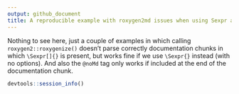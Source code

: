 ```yaml
---
output: github_document
title: A reproducible example with roxygen2md issues when using Sexpr and noMd
---
```


Nothing to see here, just a couple of examples in which calling `roxygen2::roxygenize()` doesn't parse correctly documentation chunks in which `\Sexpr[]{}` is present, but works fine if we use `\Sexpr{}` instead (with no options). And also the `@noMd` tag only works if included at the end of the documentation chunk.

```r
devtools::session_info()
```

